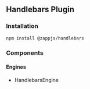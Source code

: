 ## Handlebars Plugin

### Installation

```sh
npm install @zappjs/handlebars
```

### Components

#### Engines

- HandlebarsEngine
